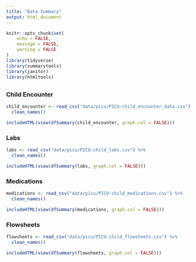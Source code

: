 ```yaml
---
title: "Data Summary"
output: html_document
---
```


```r
knitr::opts_chunk$set(
	echo = FALSE,
	message = FALSE,
	warning = FALSE
)
library(tidyverse)
library(summarytools)
library(janitor)
library(htmltools)
```

## {.tabset}

### Child Encounter
```r
child_encounter <- read_csv("data/picu/PICU-child_encounter_data.csv") %>% 
  clean_names() 

includeHTML(view(dfSummary(child_encounter, graph.col = FALSE)))

```

### Labs
```r
labs <- read_csv("data/picu/PICU-child_labs.csv") %>% 
  clean_names()

includeHTML(view(dfSummary(labs, graph.col = FALSE)))
```

### Medications
```r
medications <- read_csv("data/picu/PICU-child_medications.csv") %>% 
  clean_names()

includeHTML(view(dfSummary(medications, graph.col = FALSE)))
```

### Flowsheets
```r
flowsheets <- read_csv("data/picu/PICU-child_flowsheets.csv") %>% 
  clean_names()

includeHTML(view(dfSummary(flowsheets, graph.col = FALSE)))
```

